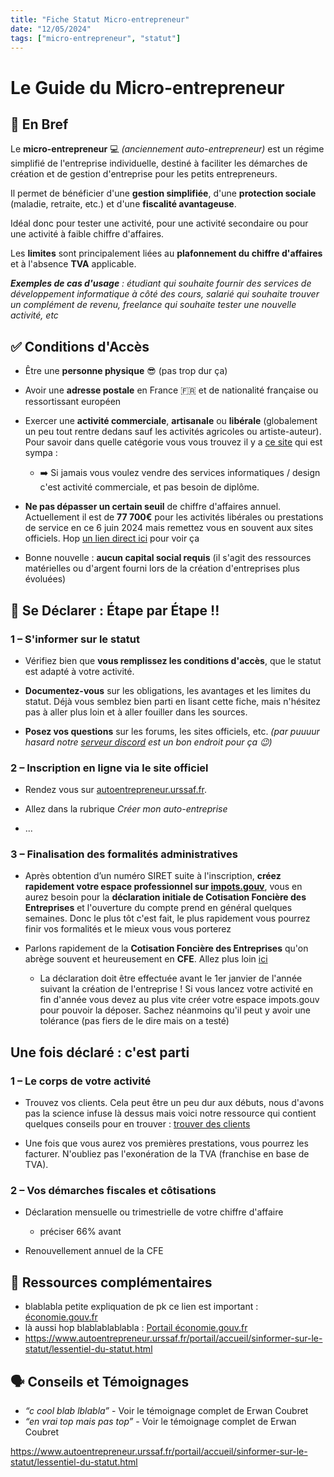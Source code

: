 ```yaml
---
title: "Fiche Statut Micro-entrepreneur"
date: "12/05/2024"
tags: ["micro-entrepreneur", "statut"]
---
```


# Le Guide du Micro-entrepreneur

## 📝 En Bref

Le **micro-entrepreneur** 💻 *(anciennement auto-entrepreneur)* est un régime simplifié de l'entreprise individuelle, destiné à faciliter les démarches de création et de gestion d'entreprise pour les petits entrepreneurs.

Il permet de bénéficier d'une **gestion simplifiée**, d'une **protection sociale** (maladie, retraite, etc.) et d'une **fiscalité avantageuse**.

Idéal donc pour tester une activité, pour une activité secondaire ou pour une activité à faible chiffre d'affaires.

Les **limites** sont principalement liées au **plafonnement du chiffre d'affaires**  et à l'absence **TVA** applicable.

***Exemples de cas d'usage** : étudiant qui souhaite fournir des services de développement informatique à côté des cours, salarié qui souhaite trouver un complément de revenu, freelance qui souhaite tester une nouvelle activité, etc*

## ✅ Conditions d'Accès

- Être une **personne physique** 😎 (pas trop dur ça)

- Avoir une **adresse postale** en France 🇫🇷  et de nationalité française ou ressortissant européen 

- Exercer une **activité commerciale**, **artisanale** ou **libérale** (globalement un peu tout rentre dedans sauf les activités agricoles ou artiste-auteur). Pour savoir dans quelle catégorie vous vous trouvez il y a [ce site](https://entreprendre.service-public.fr/vosdroits/F32887/personnalisation/resultat?lang=&quest0=0&quest=) qui est sympa :
    - ➡️ Si jamais vous voulez vendre des services informatiques / design c'est activité commerciale, et pas besoin de diplôme.

- **Ne pas dépasser un certain seuil** de chiffre d'affaires annuel. Actuellement il est de **77 700€** pour les activités libérales ou prestations de service en ce 6 juin 2024 mais remettez vous en souvent aux sites officiels. Hop [un lien direct ici](https://www.legifrance.gouv.fr/codes/id/LEGISCTA000006199553) pour voir ça

- Bonne nouvelle : **aucun capital social requis** (il s'agit des ressources matérielles ou d'argent fourni lors de la création d'entreprises plus évoluées)


## 📜 Se Déclarer : Étape par Étape !!

### 1 – **S'informer** sur le statut

- Vérifiez bien que **vous remplissez les conditions d'accès**, que le statut est adapté à votre activité.

- **Documentez-vous** sur les obligations, les avantages et les limites du statut. Déjà vous semblez bien parti en lisant cette fiche, mais n'hésitez pas à aller plus loin et à aller fouiller dans les sources.

- **Posez vos questions** sur les forums, les sites officiels, etc. *(par puuuur hasard notre [serveur discord](https://eos-entrepreneuriat.vercel.app/) est un bon endroit pour ça 😉)*

### 2 – **Inscription** en ligne via le site officiel

- Rendez vous sur [autoentrepreneur.urssaf.fr](https://www.autoentrepreneur.urssaf.fr/portail/accueil.html).

- Allez dans la rubrique *Créer mon auto-entreprise*

- ...

### 3 – **Finalisation**  des formalités administratives

- Après obtention d’un numéro SIRET suite à l'inscription, **créez rapidement votre espace professionnel sur [impots.gouv](https://www.impots.gouv.fr/accueil)**, vous en aurez besoin pour la **déclaration initiale de Cotisation Foncière des Entreprises** et l'ouverture du compte prend en général quelques semaines. Donc le plus tôt c'est fait, le plus rapidement vous pourrez finir vos formalités et le mieux vous vous porterez

- Parlons rapidement de la **Cotisation Foncière des Entreprises** qu'on abrège souvent et heureusement en **CFE**. Allez plus loin [ici](https://entreprendre.service-public.fr/vosdroits/F23547)

    -  La déclaration doit être effectuée avant le 1er janvier de l'année suivant la création de l'entreprise ! Si vous lancez votre activité en fin d'année vous devez au plus vite créer votre espace impots.gouv pour pouvoir la déposer. Sachez néanmoins qu'il peut y avoir une tolérance (pas fiers de le dire mais on a testé)

## Une fois déclaré : c'est parti

### 1 – Le corps de votre activité

- Trouvez vos clients. Cela peut être un peu dur aux débuts, nous d'avons pas la science infuse là dessus mais voici notre ressource qui contient quelques conseils pour en trouver : [trouver des clients]()

- Une fois que vous aurez vos premières prestations, vous pourrez les facturer. N'oubliez pas l'exonération de la TVA (franchise en base de TVA).

### 2 – Vos démarches fiscales et côtisations

- Déclaration mensuelle ou trimestrielle de votre chiffre d'affaire

    - préciser 66% avant 

- Renouvellement annuel de la CFE

## 🛜 Ressources complémentaires

- blablabla petite expliquation de pk ce lien est important : [économie.gouv.fr](https://www.economie.gouv.fr/entreprises/micro-entreprise-auto-entreprise)
- là aussi hop blablablablabla : [Portail économie.gouv.fr](https://www.economie.gouv.fr/entreprises/micro-entreprise-auto-entreprise)
- https://www.autoentrepreneur.urssaf.fr/portail/accueil/sinformer-sur-le-statut/lessentiel-du-statut.html

## 🗣️ Conseils et Témoignages

- _“c cool blab lblabla”_ - Voir le témoignage complet de Erwan Coubret
- _“en vrai top mais pas top”_ - Voir le témoignage complet de Erwan Coubret

https://www.autoentrepreneur.urssaf.fr/portail/accueil/sinformer-sur-le-statut/lessentiel-du-statut.html